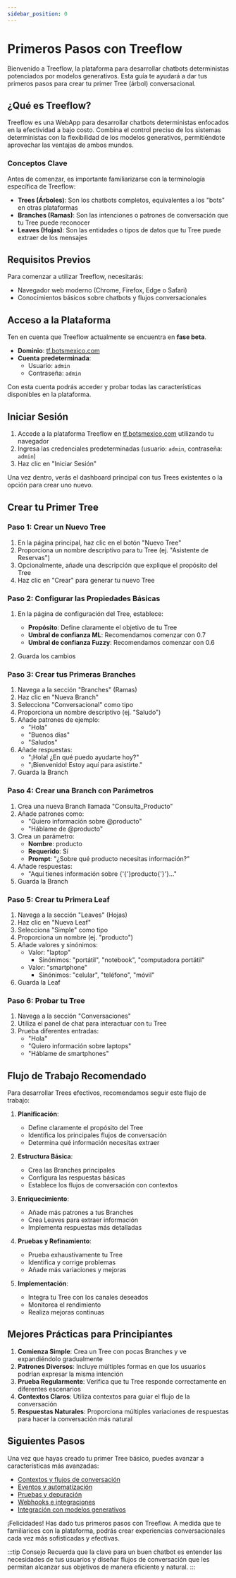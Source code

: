 ```yaml
---
sidebar_position: 0
---
```


# Primeros Pasos con Treeflow

Bienvenido a Treeflow, la plataforma para desarrollar chatbots deterministas potenciados por modelos generativos. Esta guía te ayudará a dar tus primeros pasos para crear tu primer Tree (árbol) conversacional.

## ¿Qué es Treeflow?

Treeflow es una WebApp para desarrollar chatbots deterministas enfocados en la efectividad a bajo costo. Combina el control preciso de los sistemas deterministas con la flexibilidad de los modelos generativos, permitiéndote aprovechar las ventajas de ambos mundos.

### Conceptos Clave

Antes de comenzar, es importante familiarizarse con la terminología específica de Treeflow:

- **Trees (Árboles)**: Son los chatbots completos, equivalentes a los "bots" en otras plataformas
- **Branches (Ramas)**: Son las intenciones o patrones de conversación que tu Tree puede reconocer
- **Leaves (Hojas)**: Son las entidades o tipos de datos que tu Tree puede extraer de los mensajes

## Requisitos Previos

Para comenzar a utilizar Treeflow, necesitarás:

- Navegador web moderno (Chrome, Firefox, Edge o Safari)
- Conocimientos básicos sobre chatbots y flujos conversacionales

## Acceso a la Plataforma

Ten en cuenta que Treeflow actualmente se encuentra en **fase beta**.

- **Dominio**: [tf.botsmexico.com](https://tf.botsmexico.com)
- **Cuenta predeterminada**: 
  - Usuario: `admin`
  - Contraseña: `admin`

Con esta cuenta podrás acceder y probar todas las características disponibles en la plataforma.

## Iniciar Sesión

1. Accede a la plataforma Treeflow en [tf.botsmexico.com](https://tf.botsmexico.com) utilizando tu navegador
2. Ingresa las credenciales predeterminadas (usuario: `admin`, contraseña: `admin`)
3. Haz clic en "Iniciar Sesión"

Una vez dentro, verás el dashboard principal con tus Trees existentes o la opción para crear uno nuevo.

## Crear tu Primer Tree

### Paso 1: Crear un Nuevo Tree

1. En la página principal, haz clic en el botón "Nuevo Tree"
2. Proporciona un nombre descriptivo para tu Tree (ej. "Asistente de Reservas")
3. Opcionalmente, añade una descripción que explique el propósito del Tree
4. Haz clic en "Crear" para generar tu nuevo Tree

### Paso 2: Configurar las Propiedades Básicas

1. En la página de configuración del Tree, establece:
   - **Propósito**: Define claramente el objetivo de tu Tree
   - **Umbral de confianza ML**: Recomendamos comenzar con 0.7
   - **Umbral de confianza Fuzzy**: Recomendamos comenzar con 0.6

2. Guarda los cambios

### Paso 3: Crear tus Primeras Branches

1. Navega a la sección "Branches" (Ramas)
2. Haz clic en "Nueva Branch"
3. Selecciona "Conversacional" como tipo
4. Proporciona un nombre descriptivo (ej. "Saludo")
5. Añade patrones de ejemplo:
   - "Hola"
   - "Buenos días"
   - "Saludos"
6. Añade respuestas:
   - "¡Hola! ¿En qué puedo ayudarte hoy?"
   - "¡Bienvenido! Estoy aquí para asistirte."
7. Guarda la Branch

### Paso 4: Crear una Branch con Parámetros

1. Crea una nueva Branch llamada "Consulta_Producto"
2. Añade patrones como:
   - "Quiero información sobre @producto"
   - "Háblame de @producto"
3. Crea un parámetro:
   - **Nombre**: producto
   - **Requerido**: Sí
   - **Prompt**: "¿Sobre qué producto necesitas información?"
4. Añade respuestas:
   - "Aquí tienes información sobre {'{'}producto{'}'}..."
5. Guarda la Branch

### Paso 5: Crear tu Primera Leaf

1. Navega a la sección "Leaves" (Hojas)
2. Haz clic en "Nueva Leaf"
3. Selecciona "Simple" como tipo
4. Proporciona un nombre (ej. "producto")
5. Añade valores y sinónimos:
   - Valor: "laptop"
     - Sinónimos: "portátil", "notebook", "computadora portátil"
   - Valor: "smartphone"
     - Sinónimos: "celular", "teléfono", "móvil"
6. Guarda la Leaf

### Paso 6: Probar tu Tree

1. Navega a la sección "Conversaciones"
2. Utiliza el panel de chat para interactuar con tu Tree
3. Prueba diferentes entradas:
   - "Hola"
   - "Quiero información sobre laptops"
   - "Háblame de smartphones"

## Flujo de Trabajo Recomendado

Para desarrollar Trees efectivos, recomendamos seguir este flujo de trabajo:

1. **Planificación**:
   - Define claramente el propósito del Tree
   - Identifica los principales flujos de conversación
   - Determina qué información necesitas extraer

2. **Estructura Básica**:
   - Crea las Branches principales
   - Configura las respuestas básicas
   - Establece los flujos de conversación con contextos

3. **Enriquecimiento**:
   - Añade más patrones a tus Branches
   - Crea Leaves para extraer información
   - Implementa respuestas más detalladas

4. **Pruebas y Refinamiento**:
   - Prueba exhaustivamente tu Tree
   - Identifica y corrige problemas
   - Añade más variaciones y mejoras

5. **Implementación**:
   - Integra tu Tree con los canales deseados
   - Monitorea el rendimiento
   - Realiza mejoras continuas

## Mejores Prácticas para Principiantes

1. **Comienza Simple**: Crea un Tree con pocas Branches y ve expandiéndolo gradualmente
2. **Patrones Diversos**: Incluye múltiples formas en que los usuarios podrían expresar la misma intención
3. **Prueba Regularmente**: Verifica que tu Tree responde correctamente en diferentes escenarios
4. **Contextos Claros**: Utiliza contextos para guiar el flujo de la conversación
5. **Respuestas Naturales**: Proporciona múltiples variaciones de respuestas para hacer la conversación más natural

## Siguientes Pasos

Una vez que hayas creado tu primer Tree básico, puedes avanzar a características más avanzadas:

- [Contextos y flujos de conversación](./Contexts)
- [Eventos y automatización](./Events)
- [Pruebas y depuración](./Testing)
- [Webhooks e integraciones](../Advanced/Webhooks)
- [Integración con modelos generativos](../Advanced/GenerativeIntegration)

¡Felicidades! Has dado tus primeros pasos con Treeflow. A medida que te familiarices con la plataforma, podrás crear experiencias conversacionales cada vez más sofisticadas y efectivas.

:::tip Consejo
Recuerda que la clave para un buen chatbot es entender las necesidades de tus usuarios y diseñar flujos de conversación que les permitan alcanzar sus objetivos de manera eficiente y natural.
:::
